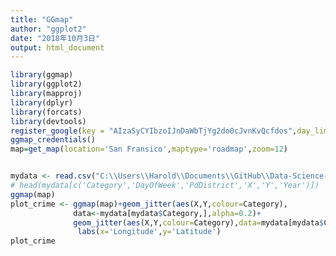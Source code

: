 ```yaml
---
title: "GGmap"
author: "ggplot2"
date: "2018年10月3日"
output: html_document
---
```


```r
library(ggmap)
library(ggplot2)
library(mapproj)
library(dplyr)
library(forcats)
library(devtools)
register_google(key = "AIzaSyCYIbzoIJnDaWbTjYg2do0cJvnKvQcfdos",day_limit = 1000)
ggmap_credentials()
map=get_map(location='San Fransico',maptype='roadmap',zoom=12)


mydata <- read.csv("C:\\Users\\Harold\\Documents\\GitHub\\Data-Science-and-programing\\week3\\hw_3\\train.csv")
# head(mydata[c('Category','DayOfWeek','PdDistrict','X','Y','Year')])
ggmap(map)
plot_crime <- ggmap(map)+geom_jitter(aes(X,Y,colour=Category),
              data<-mydata[mydata$Category,],alpha=0.2)+
              geom_jitter(aes(X,Y,colour=Category),data=mydata[mydata$Category,],alpha=1)+
               labs(x='Longitude',y='Latitude')
plot_crime

```
